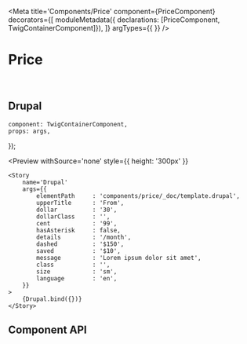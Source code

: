 


<Meta 
    title='Components/Price' 
    component={PriceComponent}
    decorators={[
        moduleMetadata({ declarations: [PriceComponent, TwigContainerComponent]}),
    ]}
    argTypes={{
    }}
/>


# Price

<br/>

## Drupal

    component: TwigContainerComponent,
    props: args,
});

<Preview
    withSource='none'
    style={{ height: '300px' }}
>
    <Story 
        name='Drupal'
        args={{ 
            elementPath     : 'components/price/_doc/template.drupal',
            upperTitle      : 'From',
            dollar          : '30',
            dollarClass     : '',
            cent            : '99',
            hasAsterisk     : false,
            details         : '/month',
            dashed          : '$150',
            saved           : '$10',
            message         : 'Lorem ipsum dolor sit amet',
            class           : '',
            size            : 'sm',
            language        : 'en',
        }}
    >
        {Drupal.bind({})}
    </Story>
</Preview>

## Component API

<Props of={PriceComponent} />
